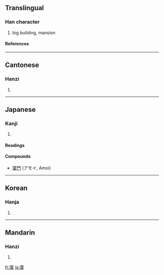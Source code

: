 {{see|厦}}

==Translingual==
===Han character===
{{Han char|rn=53|rad=广|as=10|sn=13|four=0024<sub>7</sub>|canj=戈一山水 (IMUE)}}
# big building, mansion
====References====
{{Han ref|kx=0349.070|dkj=09435|dj=0659.310|hdz=20894.180|uh=5EC8|ud=24264|bh=B748|bd=46920}}
----
==Cantonese==
===Hanzi===
{{yue-hanzi|jyut=|y=ha6}}
# {{defn|Cantonese}}
----
==Japanese==
===Kanji===
{{ja-kanji|grade=|rs=广10}}
# {{defn|Japanese}} 
====Readings====
{{ja-readings|on=[[か]] (ka), [[さ]] (sa)|kun=[[いえ]] (ie), [[ひさし]] (hisashi)}}
====Compounds====
*[[廈門]] (アモイ, Amoi)
----
==Korean==
===Hanja===
{{ko-hanja|hangeul=하|rv=ha|mr=ha}}
# {{defn|Korean}}
----
==Mandarin==
===Hanzi===
{{cmn-hanzi|sim=厦|pin=[[shà]] ([[sha4]])|wg=sha<sup>4</sup>}}
# {{defn|Mandarin}}

[[fr:廈]]
[[ja:廈]]